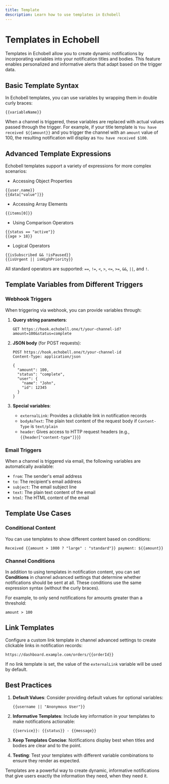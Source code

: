 ```yaml
---
title: Template
description: Learn how to use templates in Echobell
---
```


# Templates in Echobell

Templates in Echobell allow you to create dynamic notifications by incorporating variables into your notification titles and bodies. This feature enables personalized and informative alerts that adapt based on the trigger data.

## Basic Template Syntax

In Echobell templates, you can use variables by wrapping them in double curly braces:

```
{{variableName}}
```

When a channel is triggered, these variables are replaced with actual values passed through the trigger. For example, if your title template is `You have received ${{amount}}` and you trigger the channel with an `amount` value of 100, the resulting notification will display as `You have received $100`.

## Advanced Template Expressions

Echobell templates support a variety of expressions for more complex scenarios:

- Accessing Object Properties

```
{{user.name}}
{{data["value"]}}
```

- Accessing Array Elements

```
{{items[0]}}
```

- Using Comparison Operators

```
{{status == "active"}}
{{age > 18}}
```

- Logical Operators

```
{{isSubscribed && !isPaused}}
{{isUrgent || isHighPriority}}
```

All standard operators are supported: `==`, `!=`, `<`, `>`, `<=`, `>=`, `&&`, `||`, and `!`.

## Template Variables from Different Triggers

### Webhook Triggers

When triggering via webhook, you can provide variables through:

1. **Query string parameters**:

   ```http
   GET https://hook.echobell.one/t/your-channel-id?amount=100&status=complete
   ```

2. **JSON body** (for POST requests):

   ```http
   POST https://hook.echobell.one/t/your-channel-id
   Content-Type: application/json

   {
     "amount": 100,
     "status": "complete",
     "user": {
       "name": "John",
       "id": 12345
     }
   }
   ```

3. **Special variables**:
   - `externalLink`: Provides a clickable link in notification records
   - `bodyAsText`: The plain text content of the request body if `Content-Type` is `text/plain`
   - `header`: Gives access to HTTP request headers (e.g., `{{header["content-type"]}}`)

### Email Triggers

When a channel is triggered via email, the following variables are automatically available:

- `from`: The sender's email address
- `to`: The recipient's email address
- `subject`: The email subject line
- `text`: The plain text content of the email
- `html`: The HTML content of the email

## Template Use Cases

### Conditional Content

You can use templates to show different content based on conditions:

```
Received {{amount > 1000 ? "large" : "standard"}} payment: ${{amount}}
```

### Channel Conditions

In addition to using templates in notification content, you can set **Conditions** in channel advanced settings that determine whether notifications should be sent at all. These conditions use the same expression syntax (without the curly braces).

For example, to only send notifications for amounts greater than a threshold:

```
amount > 100
```

## Link Templates

Configure a custom link template in channel advanced settings to create clickable links in notification records:

```
https://dashboard.example.com/orders/{{orderId}}
```

If no link template is set, the value of the `externalLink` variable will be used by default.

## Best Practices

1. **Default Values**: Consider providing default values for optional variables:

   ```
   {{username || "Anonymous User"}}
   ```

2. **Informative Templates**: Include key information in your templates to make notifications actionable:

   ```
   {{service}}: {{status}} - {{message}}
   ```

3. **Keep Templates Concise**: Notifications display best when titles and bodies are clear and to the point.

4. **Testing**: Test your templates with different variable combinations to ensure they render as expected.

Templates are a powerful way to create dynamic, informative notifications that give users exactly the information they need, when they need it.
